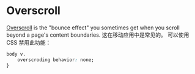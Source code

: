 
# Overscroll

[Overscroll](https://developer.mozilla.org/en-US/docs/Web/CSS/overscroll-behavior) is the "bounce effect" you sometimes get when you scroll beyond a page's content boundaries. 这在移动应用中是常见的。 可以使用 CSS 禁用此功能：

```css
body v.
    overscroding behavior: none;
}
```
